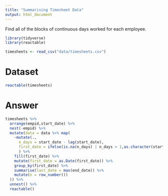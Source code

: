 ```yaml
---
title: "Summarising Timesheet Data"
output: html_document
---
```


Find all of the blocks of continuous days worked for each employee. 


```r
library(tidyverse)
library(reactable)

timesheets <- read_csv("data/timesheets.csv")
```

# Dataset
```r
reactable(timesheets)
```

# Answer
```r
timesheets %>% 
  arrange(empid,start_date) %>% 
  nest(-empid) %>% 
  mutate(data = data %>% map(
    ~mutate(.,
      n_days = start_date - lag(start_date),
      first_date = ifelse(is.na(n_days) | n_days > 1,as.character(start_date) ,NA)
      ) %>% 
    fill(first_date) %>% 
    mutate(first_date = as.Date(first_date)) %>% 
    group_by(first_date) %>% 
    summarise(last_date = max(end_date)) %>% 
    mutate(n = row_number())
  )) %>% 
  unnest() %>% 
  reactable()
  

```

